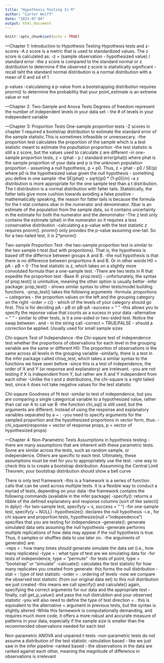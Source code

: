 ---
title: "Hypothesis Testing In R"
author: "Carter Wolff"
date: "2023-07-04"
output: html_document
---

```{r setup, include=FALSE}
knitr::opts_chunk$set(echo = TRUE)
```

---Chapter 1: Introduction to Hypothesis Testing
Hypothesis tests and z-scores
-A z score is a metric that is used to standardized values. The z score is calculated as:
  -z = (sample observation - hypothesized value) / standard error
  -the z score is compared to the standard normal or z distribution to determine if the observed z score is statistically significant
    -recall taht the standard normal distribution is a normal distribution with a mean of 0 and sd of 1

p-values
-calculateing a p-value from a bootstrapping distribution requires pnorm() to determine the probability that your point_estimate is an extreme value or not


---Chapter 2: Two-Sample and Anova Tests
Degrees of freedom represent the number of independent levels in your data set - the # of levels in your independent variable

---Chapter 3: Proportion Tests
One-sample proportion tests
-Z scores in chapter 1 required a bootstrap distribution to estimate the standard error of the sample statistic.This is sometimes infeasible or unnessecary. 
-the proportion test calculates the proportion of the sample which is a test statistic meant to estimate the popultation proportion
  -the test statistic is still a z score, but the values used to calculate z are different
      -in one-sample proportion tests, z = (phat - p / standard error(phat)) where phat is the sample proportion of your data and p is the unknown population proportion
      - assuming a null hypothesis, p = p0. Thus, z = phat - p0 / SE(p) where p0 is the hypothesized value given the null hypothesis - something you define in one            sample
-the SE(phat) = sqrt((p0 * (1-p0))/n)
-a z distribution is more appropriate for the one sample test than a t distribution. The t distribution is a normal distribution with fatter tails. Statistically, the fatter tails give more cushion towards avoiding a false positive
  -mathematically speaking, the reason for fatter tails is because the formula for the t-stat contains xbar in the numerator and denominator. Xbar is an estimate of the    population from the sample data, so it contains uncertainty in the estimate for both the numerator and the denominator
  -The z test only contains the estimate (phat) in the numerator so it requires a less conservative distribution
-calculating a p-value with the test statistic z requires pnorm(). pnorm() only provides the p-value assuming one-tail. So for a two-tailed test, it is 2*pnorm()

Two-sample Proportion Test 
-the two-sample proportion test is similar to the two sample t-test (but with proporitons). That is, the hypothesis is based off the differnce between groups A and B.
  -the null hypothesis is that there is no difference between proportions A and B. Or in other words H0 = pA - pB = 0
-The test statistic is z, which takes on a slightly more convoluted formula than a one-sample test. 
-There are two tests in R that expedite the proportion test
  -Base R: prop.test() - unfortunately, the syntax of prop.test() is unintuitive, meaning the other option is usually better
  -infer package: prop_test() - shows similar syntax to other tests/model building functions. 
      -prop_test() takes the following arguments
          -formula: proportions ~ categories - the proportion values on the left and the grouping category on the right
          -order = c() - which of the levels of your category should go first. This is for deciding pA - pB or pB-pA
          -success = " " -this allows you to specify the reponse value that counts as a sucess in your data
          -alternative = " " - similar to other tests, is it a one-sided or two-sided test. Notice the swap between . and - in the string call
          -correct = TRUE/FALSE - should a correction be applied. Usually used for small sample sizes

Chi-sqaure Test of Independence
-the Chi-sqaure test of independence test whether the proportions of observations for each level in the grouping variable are the same or different
  H0: The proporiton of observations is the same across all levels in the grouping variable
-similarly, there is a test in the infer package called chisq_test, which takes a similar syntax to the functions we have seen before
  -since this is a test of independence, the order of X and Y (or response and explanatory) are irrelevant. 
    -you are not testing if X is independent from Y, but rather are X and Y independent from each other
-Unlike the t and z distributions, the chi-square is a right tailed test, since it does not take negative values for the test statistic

Chi-sqaure Goodness of fit test
-similar to test of independence, but you are comparing a single categorical variable to a hypothesized value, rather than cat var A to cat var B
-the function chi_sq() is still used, but the arguments are different. Instead of using the response and explanatory variables separated by a ~ :
  -you need to specify arguments for the sampled proportion and the hypothesized proportions in vector form, thus:
    -chi_square(response = vector of response props, p = vector of hypothesized props)

---Chapter 4: Non-Parametric Tests
Assumptions in hypothesis testing
-there are many assumptions that are inherent with these parametric tests. Some are similar across the tests, such as random sample, or independence. Others are specific to each test. Ultimately, these assumptions must be met for you to appropriately use the test.
-one way to check this is to create a bootstrap distribution. Assumming the Central Limit Theorem, your bootstrap distribution should show a bell curve

There is only test framework
-this is a framework is a series of function calls that can be used across multiple tests. It is a flexible way to conduct a myriad of tests, depending on your data
-the framework contains the following commands (available in the infer package)
  -specify(): returns a tibble of the defined explanatory and response columns (sort of like select() in dplyr)
    -for two-sample test, specify(y ~ x, success = " ")
    -for one-sample test, specify(y ~ NULL)
  -hypothesize(): declares the null hypothesis
    -i.e., for chi square and proportion tests, hypothesize(null = "independence") specifies that you are testing for independence
  -generate(): generate simulated data sets assuming the null hypothesis
    -generate performs multiple replications of how data may appear if the null hypothesis is true. Thus, it samples or shuffles data to use later on. 
      -the arguments of generate() are:\
        -reps = : how many times should generate simulate the data set (i.e., how many replicates)
        -type = : what type of test are we simulating data for
          -for tests of independence, type = "permute"
          -for tests of point, type = "bootstrap" or "simulate"
  -calcuate(): calculates the test statistic for how many replicates you created from generate. this forms the null distribution
    -stat = : type of test statistic
    -order = : ordering of levels
  -now we compare the observed test statistic (from our original data set) to this null distribution we just created
    -this means we call specify() and calculate() again, specifying the correct arguments for our data and the appropriate test
  -finally, call get_p_value() and pass the null distrubtion and your observed statistic
    -you will also need to define the type of test direction = . this is equivalent to the alternative = argument in previous tests, but the syntax is slightly altered
-While this farmework is computationally demanding, and requires much more code, it offers a more robust and accurate measure of patterns in your data, especially if the sample size is smaller than the recommended observations needed for each test

Non-parametric ANOVA and unpaired t-tests
-non-parametric tests do not assume a distribution of the test statistic
  -simulation based - like we just saw in the infer pipeline
  -ranked based - the observations in the data are ranked against each other, meaning the magnitude of difference in observations is irrelevant
